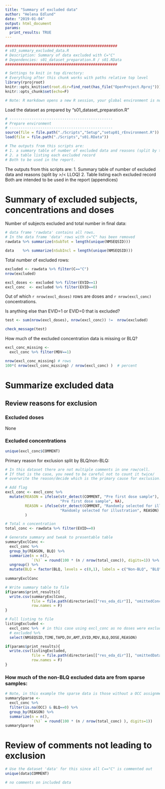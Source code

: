 ```yaml
---
title: "Summary of excluded data"
author: "Helena Edlund"
date: "2019-01-04"
output: html_document
params:
  print_results: TRUE
---
```


```r
###################################################
# s03_summary_excluded_data.R
# Description: Summary of data excluded with C="C"
# Dependencies: s01_dataset_preparation.R / s01.RData
###################################################

# Settings to knit in top directory:
# Everything after this chunk works with paths relative top level
library(rprojroot)
knitr::opts_knit$set(root.dir=find_root(has_file("OpenProject.Rproj"))) 
knitr::opts_chunk$set(echo=F)

# Note: R markdown opens a new R session, your global environment is not available.
```

Load the dataset as prepared by "s01_dataset_preparation.R"
```r
# -----------------------------------------------
# Prepare environment
# -----------------------------------------------
source(file = file.path("./Scripts","Setup","setup01_rEnvironment.R"))
load(file = file.path("./Scripts","s01.RData"))

# The outputs from this scripts are: 
# 1. a summary table of number of excluded data and reasons (split by >/< LLOQ)
# 2. a table listing each excluded record
# Both to be used in the report. 
```

The outputs from this scripts are: 
  1. Summary table of number of excluded data and reasons (split by >/< LLOQ)
  2. Table listing each excluded record
Both are intended to be used in the report (appendices)


# Summary of excluded subjects, concentrations and doses
Number of subjects excluded and total number in final data:
```r
# data frame 'rawdata' contains all rows. 
# In the data frame 'data' rows with c="C" has been removed
rawdata %>% summarize(nSubTot = length(unique(NMSEQSID)))

data    %>% summarize(nSubIncl = length(unique(NMSEQSID)))
```

Total number of excluded rows: 
```r
excluded <- rawdata %>% filter(C=="C")
nrow(excluded)

excl_doses <- excluded %>% filter(EVID==1)
excl_conc  <- excluded %>% filter(EVID==0)
```

Out of which `r nrow(excl_doses)` rows are doses and `r nrow(excl_conc)` concentrations.

Is anything else than EVID=1 or EVID=0 that is excluded?
```r
test <- sum(nrow(excl_doses), nrow(excl_conc)) !=  nrow(excluded)

check_message(test)
```

How much of the excluded concentration data is missing or BLQ?
```r
excl_conc_missing <- 
  excl_conc %>% filter(MDV==1)

nrow(excl_conc_missing) # rows
100*( nrow(excl_conc_missing) / nrow(excl_conc) )  # percent
```

# Summarize excluded data

## Review reasons for exclusion
### Excluded doses
None

### Excluded concentrations
```r
unique(excl_conc$COMMENT)
```

Primary reason for exclusion split by BLQ/non-BLQ:
```r
# In this dataset there are not multiple comments in one row/cell. 
# If that is the case, you need to be careful not to count it twice/
# overwrite the reason/decide which is the primary cause for exclusion.

# Add flag
excl_conc <- excl_conc %>% 
  mutate(REASON = ifelse(str_detect(COMMENT, "Pre first dose sample"), 
                         "Pre first dose sample", NA),
         REASON = ifelse(str_detect(COMMENT, "Randomly selected for illustration"), 
                         "Randomly selected for illustration", REASON)
         )

# Total n concentration 
total_conc <- rawdata %>% filter(EVID==0)

# Generate summary and tweak to presentable table
summaryExclConc <- 
  excl_conc %>%
  group_by(REASON, BLQ) %>% 
  summarize(n = n(), 
            `(%)` = round(100 * (n / nrow(total_conc)), digits=1)) %>% 
  ungroup() %>% 
  mutate(BLQ = factor(BLQ, levels = c(0,1), labels = c("Non-BLQ", "BLQ")))
  
summaryExclConc
```


```r
# Write summary table to file
if(params$print_results){
  write.csv(summaryExclConc,
            file = file.path(directories[["res_eda_dir"]], "omittedConcDataSummary.csv"),
            row.names = F)
}

# Full listing to file
listingExcluded <- 
  excl_conc %>%  # in this case using excl_conc as no doses were excluded
  # excluded %>% 
  select(NMSEQSID,TIME,TAPD,DV,AMT,EVID,MDV,BLQ,DOSE,REASON)

if(params$print_results){
  write.csv(listingExcluded,
            file = file.path(directories[["res_eda_dir"]], "omittedDataListing.csv"),
            row.names = F)
}
```


### How much of the non-BLQ excluded data are from sparse samples:
```r
# Note, in this example the sparse data is those without a OCC assignment
summarySparse <- 
  excl_conc %>%
  filter(is.na(OCC) & BLQ==0) %>% 
  group_by(REASON) %>% 
  summarize(n = n(), 
            `(%)` = round(100 * (n / nrow(total_conc) ), digits=1))
summarySparse
```


# Review of comments not leading to exclusion
```r
# Use the dataset 'data' for this since all C=="C" is commented out
unique(data$COMMENT)

# no comments on included data

```


